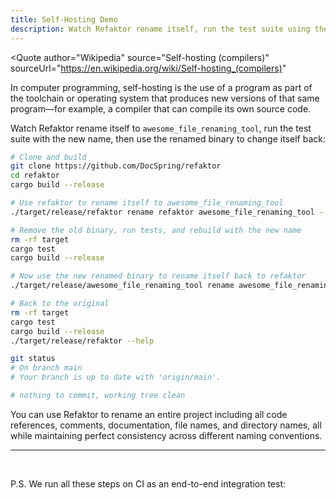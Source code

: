 ```yaml
---
title: Self-Hosting Demo
description: Watch Refaktor rename itself, run the test suite using the new name, then rename itself back
---
```



<Quote 
  author="Wikipedia"
  source="Self-hosting (compilers)"
  sourceUrl="https://en.wikipedia.org/wiki/Self-hosting_(compilers)"
>
  In computer programming, self-hosting is the use of a program as part of the toolchain or operating 
  system that produces new versions of that same program—for example, a compiler that can compile 
  its own source code.
</Quote>  

Watch Refaktor rename itself to `awesome_file_renaming_tool`, run the test suite with the new name, 
then use the renamed binary to change itself back:

```bash
# Clone and build
git clone https://github.com/DocSpring/refaktor
cd refaktor
cargo build --release

# Use refaktor to rename itself to awesome_file_renaming_tool
./target/release/refaktor rename refaktor awesome_file_renaming_tool --preview table --yes

# Remove the old binary, run tests, and rebuild with the new name
rm -rf target
cargo test
cargo build --release

# Now use the new renamed binary to rename itself back to refaktor
./target/release/awesome_file_renaming_tool rename awesome_file_renaming_tool refaktor --preview table --yes

# Back to the original
rm -rf target
cargo test
cargo build --release
./target/release/refaktor --help

git status
# On branch main
# Your branch is up to date with 'origin/main'.

# nothing to commit, working tree clean
```

You can use Refaktor to rename an entire project including all code references, 
comments, documentation, file names, and directory names, all while maintaining 
perfect consistency across different naming conventions.
<br/>

---

<br/>


P.S. We run all these steps on CI as an end-to-end integration test:

<LinkCard
  title="scripts/e2e-test.sh"
  href="https://github.com/DocSpring/refaktor/blob/main/scripts/e2e-test.sh"
  description="View the script we use in our GitHub Actions workflow"
/>
